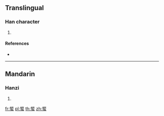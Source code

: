 {{character info/new}}
==Translingual==

===Han character===
{{Han char|rn=142|rad=虫|as=11|sn=17|four=87136|canj=COLMI}}

# {{defn|Han|sort=虫11}}

====References====
* {{Han ref|kx=1095.100|dkj=33487|dj=1559.200|hdz=42886.090|uh=87B8|ud=34744|bh=EE6D|bd=61037}}

----

==Mandarin==

===Hanzi===
{{cmn-hanzi|pin=[[chán]] ([[chan2]]), [[yú]] ([[yu2]])|wg=ch'an<sup>2</sup>, yü<sup>2</sup>}}

# {{defn|lang=cmn|sort=虫11}}

[[fr:螸]]
[[pl:螸]]
[[th:螸]]
[[zh:螸]]